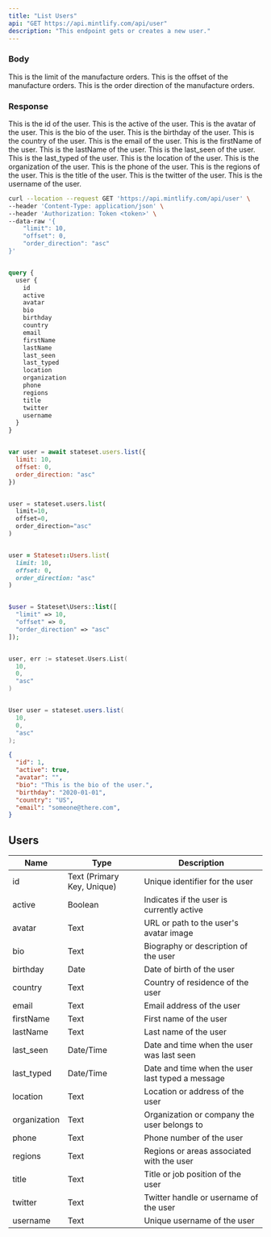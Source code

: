 ```yaml
---
title: "List Users"
api: "GET https://api.mintlify.com/api/user"
description: "This endpoint gets or creates a new user."
---
```


### Body

<ParamField body="limit" required="true" type="string">
  This is the limit of the manufacture orders.
</ParamField>

<ParamField body="offset" required="true" type="string">
  This is the offset of the manufacture orders.
</ParamField>

<ParamField body="order_direction" required="true" type="string">
  This is the order direction of the manufacture orders.
</ParamField>

### Response

<ResponseField name="id" type="number">
  This is the id of the user.
</ResponseField>

<ResponseField name="active" type="boolean">
  This is the active of the user.
</ResponseField>

<ResponseField name="avatar" type="string">
  This is the avatar of the user.
</ResponseField>

<ResponseField name="bio" type="string">
  This is the bio of the user.
</ResponseField>

<ResponseField name="birthday" type="string">
  This is the birthday of the user.
</ResponseField>

<ResponseField name="country" type="string">
  This is the country of the user.
</ResponseField>

<ResponseField name="email" type="string">
  This is the email of the user.
</ResponseField>

<ResponseField name="firstName" type="string">
  This is the firstName of the user.
</ResponseField>

<ResponseField name="lastName" type="string">
  This is the lastName of the user.
</ResponseField>

<ResponseField name="last_seen" type="string">
  This is the last_seen of the user.
</ResponseField>

<ResponseField name="last_typed" type="string">
  This is the last_typed of the user.
</ResponseField>

<ResponseField name="location" type="string">
  This is the location of the user.
</ResponseField>

<ResponseField name="organization" type="string">
  This is the organization of the user.
</ResponseField>

<ResponseField name="phone" type="string">
  This is the phone of the user.
</ResponseField>

<ResponseField name="regions" type="string">
  This is the regions of the user.
</ResponseField>

<ResponseField name="title" type="string">
  This is the title of the user.
</ResponseField>

<ResponseField name="twitter" type="string">
  This is the twitter of the user.
</ResponseField>

<ResponseField name="username" type="string">
  This is the username of the user.
</ResponseField>



<RequestExample>

```bash cURL
curl --location --request GET 'https://api.mintlify.com/api/user' \
--header 'Content-Type: application/json' \
--header 'Authorization: Token <token>' \
--data-raw '{
    "limit": 10,
    "offset": 0,
    "order_direction": "asc"
}'
```

```graphQL GraphQL

query {
  user {
    id
    active
    avatar
    bio
    birthday
    country
    email
    firstName
    lastName
    last_seen
    last_typed
    location
    organization
    phone
    regions
    title
    twitter
    username
  }
}
```

```javascript Node.js

var user = await stateset.users.list({
  limit: 10,
  offset: 0,
  order_direction: "asc"
})

```

```python Python

user = stateset.users.list(
  limit=10,
  offset=0,
  order_direction="asc"
)

```

```ruby Ruby

user = Stateset::Users.list(
  limit: 10,
  offset: 0,
  order_direction: "asc"
)

```

```php PHP

$user = Stateset\Users::list([
  "limit" => 10,
  "offset" => 0,
  "order_direction" => "asc"
]);

```

```go Go

user, err := stateset.Users.List(
  10,
  0,
  "asc"
)

```

```java Java

User user = stateset.users.list(
  10,
  0,
  "asc"
);

```

</RequestExample>

<ResponseExample>

```json Response
{
  "id": 1,
  "active": true,
  "avatar": "",
  "bio": "This is the bio of the user.",
  "birthday": "2020-01-01",
  "country": "US",
  "email": "someone@there.com",
}
```

</ResponseExample>



## Users

| Name         | Type                       | Description                                      |
| ------------ | -------------------------- | ------------------------------------------------ |
| id           | Text (Primary Key, Unique) | Unique identifier for the user                   |
| active       | Boolean                    | Indicates if the user is currently active        |
| avatar       | Text                       | URL or path to the user's avatar image           |
| bio          | Text                       | Biography or description of the user             |
| birthday     | Date                       | Date of birth of the user                        |
| country      | Text                       | Country of residence of the user                 |
| email        | Text                       | Email address of the user                        |
| firstName    | Text                       | First name of the user                           |
| lastName     | Text                       | Last name of the user                            |
| last\_seen   | Date/Time                  | Date and time when the user was last seen        |
| last\_typed  | Date/Time                  | Date and time when the user last typed a message |
| location     | Text                       | Location or address of the user                  |
| organization | Text                       | Organization or company the user belongs to      |
| phone        | Text                       | Phone number of the user                         |
| regions      | Text                       | Regions or areas associated with the user        |
| title        | Text                       | Title or job position of the user                |
| twitter      | Text                       | Twitter handle or username of the user           |
| username     | Text                       | Unique username of the user                      |
